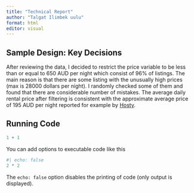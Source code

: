 ```yaml
---
title: "Technical Report"
author: "Talgat Ilimbek uulu"
format: html
editor: visual
---
```


## Sample Design: Key Decisions

After reviewing the data, I decided to restrict the price variable to be less than or equal to 650 AUD per night which consist of 96% of listings. The main reason is that there are some listing with the unusually high prices (max is 28000 dollars per night). I randomly checked some of them and found that there are considerable number of mistakes. The average daily rental price after filtering is consistent with the approximate average price of 195 AUD per night reported for example by [Hosty](https://www.hostyapp.com/the-profitability-of-investing-in-the-airbnb-market-in-sydney/).


## Running Code

```r
1 + 1
```

You can add options to executable code like this

```r
#| echo: false
2 * 2
```

The `echo: false` option disables the printing of code (only output is displayed).
